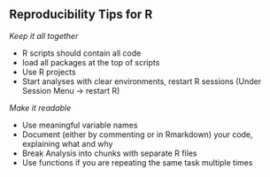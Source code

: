 
## Reproducibility Tips for R

*Keep it all together*  

- R scripts should contain all code
- load all packages at the top of scripts
- Use R projects 
-  Start analyses with clear environments, restart R sessions (Under Session Menu -> restart R)  

*Make it readable*  

  - Use meaningful variable names 
  - Document (either by commenting or in Rmarkdown) your code, explaining what and why
  - Break Analysis into chunks with separate R files
  - Use functions if you are repeating the same task multiple times